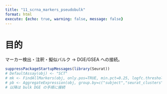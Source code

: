 ```yaml
---
title: "11_scrna_markers_pseudobulk"
format: html
execute: {echo: true, warning: false, message: false}
---
```


# 目的
マーカー検出・注釈・擬似バルク → DGE/GSEA への接続。

```r
suppressPackageStartupMessages(library(Seurat))
# DefaultAssay(obj) <- "SCT"
# mk <- FindAllMarkers(obj, only.pos=TRUE, min.pct=0.25, logfc.threshold=0.25)
# pb <- AggregateExpression(obj, group.by=c("subject","seurat_clusters"), assays="RNA", slot="counts")$RNA
# 以降は bulk DGE の手順に接続
```
